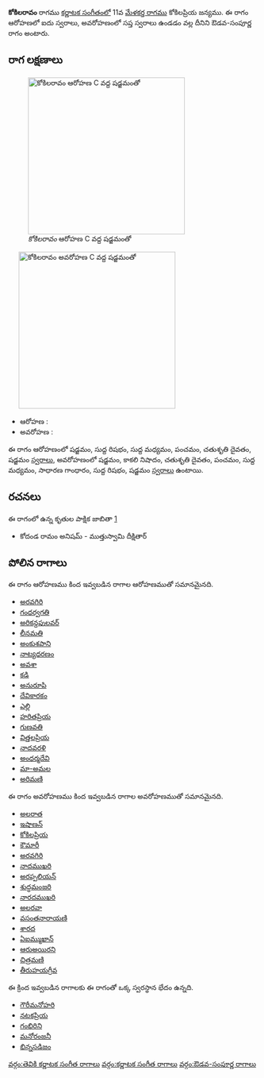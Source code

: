 {{Infobox ragam
	| name          	= కోకిలరావం
	| synonym	    	= 
	| mela          	= 
	| chakra        	= 
	| janaka        	= 
	| type          	= ఔడవ-సంపూర్ణ
	| arohanam      	= {{svaraC|S|R1|M1|P|D2|S'}} 
	| avarohanam    	= {{svaraC|S'|N3|D2|P|M1|G2|R1|S}}
	| jeeva         	=
	| chhaya        	=
	| nyasa         	=
	| vishesha      	= 
	| equivalent  		= 
}}
{{కర్ణాటక సంగీత రాగాలు}}
'''కోకిలరావం''' రాగము [[కర్ణాటక సంగీతం]]లో 11వ [[మేళకర్త రాగము]] కోకిలప్రియ జన్యము.  ఈ రాగం ఆరోహణలో ఐదు స్వరాలు, అవరోహణంలో సప్త స్వరాలు ఉండడం వల్ల దీనిని ఔడవ-సంపూర్ణ రాగం అంటారు.


==రాగ లక్షణాలు==
[[Image:kokilaravam_ar_kb2wiki.png|thumb|right|316px|''కోకిలరావం'' ఆరోహణ C వద్ద షడ్జమంతో]]
	[[Image:kokilaravam_av_kb2wiki.png|thumb|right|316px|''కోకిలరావం'' అవరోహణ C వద్ద షడ్జమంతో]]

* ఆరోహణ : {{svaraC|S|R1|M1|P|D2|S'}} 
* అవరోహణ : {{svaraC|S'|N3|D2|P|M1|G2|R1|S}}

ఈ రాగం ఆరోహణంలో షడ్జమం, సుద్ద  రిషభం, సుద్ద మధ్యమం, పంచమం, చతుశృతి దైవతం, షడ్జమం [[స్వరాలు]], అవరోహణంలో షడ్జమం, కాకలి  నిషాదం, చతుశృతి దైవతం, పంచమం, సుద్ద మధ్యమం, సాధారణ  గాంధారం, సుద్ద  రిషభం, షడ్జమం [[స్వరాలు]] ఉంటాయి.

==రచనలు==
ఈ రాగంలో ఉన్న కృతుల పాక్షిక జాబితా [https://github.com/ssrihari/ragavardhini/blob/master/ragas/kritis.psv]
* కోదండ రామం అనిషమ్ - ముత్తుస్వామి దీక్షితార్




==పోలిన రాగాలు==
ఈ రాగం ఆరోహణము కింద ఇవ్వబడిన రాగాల ఆరోహణముతో సమానమైనది.
* [[అరవగిరి]]
* [[గంధర్వగతి]]
* [[అరికన్దపులవర్]]
* [[లీనమతి]]
* [[అంకుశపాని]]
* [[నాట్యధరణం]]
* [[అవశా]]
* [[కడి]]
* [[అనురూపి]]
* [[దేవికారకం]]
* [[ఎల్లి]]
* [[హరితప్రియ]]
* [[గుణవతి]]
* [[విత్తలప్రియ]]
* [[నాదవరళి]]
* [[అంధర్మదేవి]]
* [[మా-అమల]]
* [[అరిమణి]]

ఈ రాగం అవరోహణము కింద ఇవ్వబడిన రాగాల అవరోహణముతో సమానమైనది.
* [[అలరాత]]
* [[ఇషాణన్]]
* [[కోకిలప్రియ]]
* [[కౌమారీ]]
* [[అరవగిరి]]
* [[నాదముఖరి]]
* [[అరప్పలియన్]]
* [[శుద్ధమంజరి]]
* [[నారదముఖరి]]
* [[అలరవా]]
* [[వసంతనారాయణి]]
* [[శారద]]
* [[ఏఐమ్ముఖాన్]]
* [[ఆరుఅయిరని]]
* [[చిత్రమణి]]
* [[ తీరుహయగ్రీవ]]

ఈ క్రింద ఇవ్వబడిన రాగాలకు ఈ రాగంతో ఒక్క స్వరస్థాన భేదం ఉన్నది.
* [[గౌరీమనోహరి]]
* [[నటకప్రియ]]
* [[గంభిరిని]]
* [[మనోరంజనీ]]
* [[భిన్నసడిజం]]



[[వర్గం:తెవికి కర్ణాటక సంగీత రాగాలు]]
[[వర్గం:కర్ణాటక సంగీత రాగాలు]]
[[వర్గం:ఔడవ-సంపూర్ణ రాగాలు]]